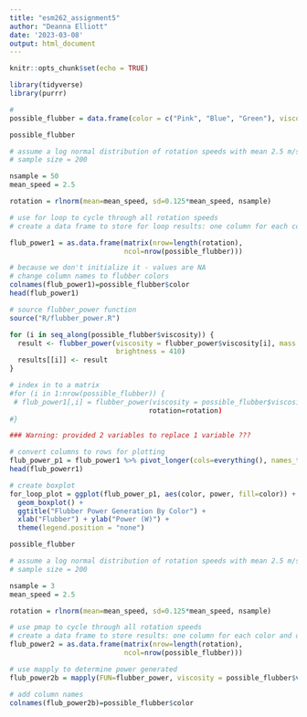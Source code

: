 ```yaml
---
title: "esm262_assignment5"
author: "Deanna Elliott"
date: '2023-03-08'
output: html_document
---
```


```r
knitr::opts_chunk$set(echo = TRUE)

library(tidyverse)
library(purrr)
```

```r

#
possible_flubber = data.frame(color = c("Pink", "Blue", "Green"), viscosity = c(150, 1500, 4000))

```

```r

possible_flubber

# assume a log normal distribution of rotation speeds with mean 2.5 m/s
# sample size = 200

nsample = 50
mean_speed = 2.5

rotation = rlnorm(mean=mean_speed, sd=0.125*mean_speed, nsample)

# use for loop to cycle through all rotation speeds
# create a data frame to store for loop results: one column for each color and one row for each rotation speed

flub_power1 = as.data.frame(matrix(nrow=length(rotation),
                            ncol=nrow(possible_flubber)))

# because we don't initialize it - values are NA
# change column names to flubber colors 
colnames(flub_power1)=possible_flubber$color
head(flub_power1)

# source flubber_power function
source("R/flubber_power.R")

for (i in seq_along(possible_flubber$viscosity)) {
  result <- flubber_power(viscosity = flubber_power$viscosity[i], mass = 150, 
                          brightness = 410)
  results[[i]] <- result
}

# index in to a matrix
#for (i in 1:nrow(possible_flubber)) {
 # flub_power1[,i] = flubber_power(viscosity = possible_flubber$viscosity[i],
                                  rotation=rotation)
#}

### Warning: provided 2 variables to replace 1 variable ???
```

```r

# convert columns to rows for plotting
flub_power_p1 = flub_power1 %>% pivot_longer(cols=everything(), names_to="color", values_to="power")
head(flub_powerr1)

# create boxplot
for_loop_plot = ggplot(flub_power_p1, aes(color, power, fill=color)) + 
  geom_boxplot() +
  ggtitle("Flubber Power Generation By Color") +
  xlab("Flubber") + ylab("Power (W)") +
  theme(legend.position = "none")
```


```r

possible_flubber

# assume a log normal distribution of rotation speeds with mean 2.5 m/s
# sample size = 200

nsample = 3
mean_speed = 2.5

rotation = rlnorm(mean=mean_speed, sd=0.125*mean_speed, nsample)

# use pmap to cycle through all rotation speeds
# create a data frame to store results: one column for each color and one row for each rotation speed
flub_power2 = as.data.frame(matrix(nrow=length(rotation),
                            ncol=nrow(possible_flubber)))

# use mapply to determine power generated
flub_power2b = mapply(FUN=flubber_power, viscosity = possible_flubber$viscosity, MoreArgs = list(rotation=rotation))

# add column names
colnames(flub_power2b)=possible_flubber$color

```


